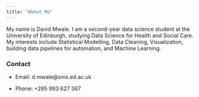 ```yaml
---
title: "About Me"
---
```


My name is David Mwale. I am a second-year data science student at the University of Edinburgh, studying Data Science for Health and Social Care. My interests include Statistical Modelling, Data Cleaning, Visualization, building data pipelines for automation, and Machine Learning.


### Contact \n

- Email: d.mwale@sms.ed.ac.uk

- Phone: +265 993 627 367


